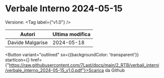 

# Verbale Interno 2024-05-15

Versione: <Tag label={"v1.0"} />



|     Autori     |Ultima modifica|
|----------------|---------------|
|Davide Malgarise|   2024-05-18  |

<Button variant="outlined" sx={{backgroundColor: 'transparent'}} startIcon={<GithubIcon />} href={"https://raw.githubusercontent.com/7Last/docs/main/2_RTB/verbali_interni/verbale_interno_2024-05-15_v1.0.pdf"}>Scarica da Github</Button>